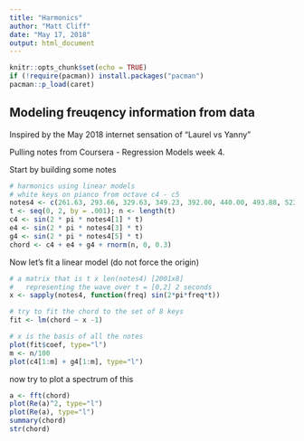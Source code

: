 ```yaml
---
title: "Harmonics"
author: "Matt Cliff"
date: "May 17, 2018"
output: html_document
---
```


```r
knitr::opts_chunk$set(echo = TRUE)
if (!require(pacman)) install.packages("pacman")
pacman::p_load(caret)

```

## Modeling freuqency information from data

Inspired by the May 2018 internet sensation of "Laurel vs Yanny"

Pulling notes from Coursera - Regression Models week 4.

Start by building some notes

```r

# harmonics using linear models
# white keys on pianco from octave c4 - c5
notes4 <- c(261.63, 293.66, 329.63, 349.23, 392.00, 440.00, 493.88, 523.25)
t <- seq(0, 2, by = .001); n <- length(t)
c4 <- sin(2 * pi * notes4[1] * t)
e4 <- sin(2 * pi * notes4[3] * t)
g4 <- sin(2 * pi * notes4[5] * t)
chord <- c4 + e4 + g4 + rnorm(n, 0, 0.3)
```


Now let's fit a linear model (do not force the origin)
```r
# a matrix that is t x len(notes4) [2001x8]
#   representing the wave over t = [0,2] 2 seconds
x <- sapply(notes4, function(freq) sin(2*pi*freq*t))

# try to fit the chord to the set of 8 keys
fit <- lm(chord ~ x -1)

# x is the basis of all the notes
plot(fit$coef, type="l")
m <- n/100
plot(c4[1:m] + g4[1:m], type="l")
```

now try to plot a spectrum of this
```r
a <- fft(chord)
plot(Re(a)^2, type="l")
plot(Re(a), type="l")
summary(chord)
str(chord)


```